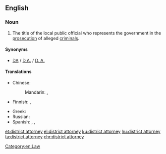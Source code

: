 ==English==
{{wikipedia}}

===Noun===
{{en-noun|head=[[district]] [[attorney]]}}

# {{context|American|lang=en}} The title of the local public official who represents the government in the [[prosecution]] of alleged [[criminal]]s.

====Synonyms====
* [[DA]] / [[D.A.]] / [[D. A.]] {{gloss|abbreviation}}

====Translations====
{{trans-top|title}}
* Chinese:
*: Mandarin: {{t|cmn|地方檢察官|sc=Hani}}, {{t|cmn|地方检察官|tr=dìfāng jiǎncháguān|sc=Hani}}
* Finnish: {{t|fi|piirisyyttäjä}}, {{t|fi|yleinen syyttäjä}}
{{trans-mid}}
* Greek: {{t+|el|εισαγγελέας|m}}
* Russian: {{t+|ru|прокурор|m|tr=prokurór}}
* Spanish: {{t+|es|fiscal|m|f}}, {{t|es|procurador|m}}, {{t+|es|procuradora|f}}
{{trans-bottom}}

[[Category:en:Law]]

[[et:district attorney]]
[[el:district attorney]]
[[ku:district attorney]]
[[hu:district attorney]]
[[ta:district attorney]]
[[chr:district attorney]]